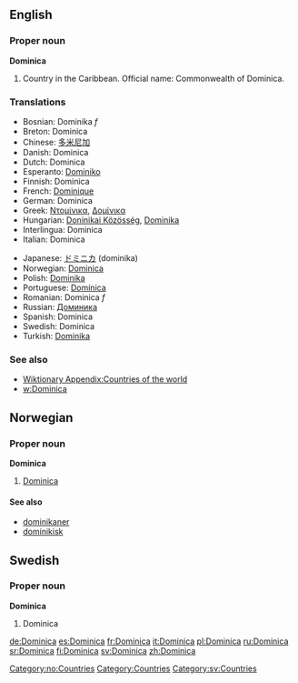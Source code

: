 ==English==
===Proper noun===
'''Dominica'''
# Country in the Caribbean. Official name: Commonwealth of Dominica.

===Translations===
{{top}}
*Bosnian: Dominika ''f''
*Breton: Dominica
*Chinese: [[多米尼加]]
*Danish: Dominica
*Dutch: Dominica
*Esperanto: [[Dominiko]]
*Finnish: Dominica
*French: [[Dominique]]
*German: Dominica
*Greek: [[Ντομίνικα]], [[Δομίνικα]]
*Hungarian: [[Doninikai Közösség]], [[Dominika]]
*Interlingua: Dominica
*Italian: Dominica
{{mid}}
*Japanese: [[ドミニカ]] (dominika)
*Norwegian: [[#Norwegian|Dominica]]
*Polish: [[Dominika]]
*Portuguese: [[Domínica]]
*Romanian: Dominica ''f''
*Russian: [[Доминика]]
*Spanish: Dominica
*Swedish: Dominica
*Turkish: [[Dominika]]
{{bottom}}

===See also===
*[[Wiktionary Appendix:Countries of the world]]
*[[w:Dominica]]

==Norwegian==
===Proper noun===
[[Category:no:Countries]]
'''Dominica'''
#[[#English|Dominica]]
====See also====
*[[dominikaner]]
*[[dominikisk]]

==Swedish==
===Proper noun===
'''Dominica'''

#Dominica

[[Category:Countries]]
[[Category:sv:Countries]]

[[de:Dominica]]
[[es:Dominica]]
[[fr:Dominica]]
[[it:Dominica]]
[[pl:Dominica]]
[[ru:Dominica]]
[[sr:Dominica]]
[[fi:Dominica]]
[[sv:Dominica]]
[[zh:Dominica]]